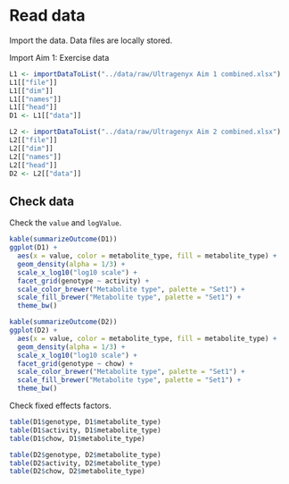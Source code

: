 # Read data

Import the data.
Data files are locally stored.

Import Aim 1: Exercise data

```r
L1 <- importDataToList("../data/raw/Ultragenyx Aim 1 combined.xlsx")
L1[["file"]]
L1[["dim"]]
L1[["names"]]
L1[["head"]]
D1 <- L1[["data"]]
```

```r
L2 <- importDataToList("../data/raw/Ultragenyx Aim 2 combined.xlsx")
L2[["file"]]
L2[["dim"]]
L2[["names"]]
L2[["head"]]
D2 <- L2[["data"]]
```


## Check data

Check the `value` and `logValue`.

```r
kable(summarizeOutcome(D1))
ggplot(D1) +
  aes(x = value, color = metabolite_type, fill = metabolite_type) +
  geom_density(alpha = 1/3) +
  scale_x_log10("log10 scale") +
  facet_grid(genotype ~ activity) +
  scale_color_brewer("Metabolite type", palette = "Set1") +
  scale_fill_brewer("Metabolite type", palette = "Set1") +
  theme_bw()
```

```r
kable(summarizeOutcome(D2))
ggplot(D2) +
  aes(x = value, color = metabolite_type, fill = metabolite_type) +
  geom_density(alpha = 1/3) +
  scale_x_log10("log10 scale") +
  facet_grid(genotype ~ chow) +
  scale_color_brewer("Metabolite type", palette = "Set1") +
  scale_fill_brewer("Metabolite type", palette = "Set1") +
  theme_bw()
```


Check fixed effects factors.

```r
table(D1$genotype, D1$metabolite_type)
table(D1$activity, D1$metabolite_type)
table(D1$chow, D1$metabolite_type)
```

```r
table(D2$genotype, D2$metabolite_type)
table(D2$activity, D2$metabolite_type)
table(D2$chow, D2$metabolite_type)
```
